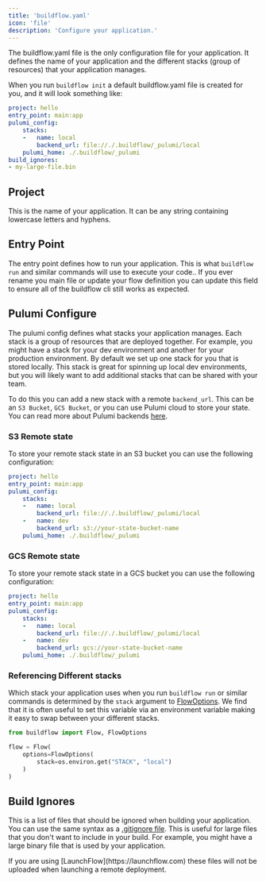 ```yaml
---
title: 'buildflow.yaml'
icon: 'file'
description: 'Configure your application.'
---
```


The buildflow.yaml file is the only configuration file for your application. It defines the name of your application and the different stacks (group of resources) that your application manages.

When you run `buildflow init` a default buildflow.yaml file is created for you, and it will look something like:

```yaml
project: hello
entry_point: main:app
pulumi_config:
    stacks:
    -   name: local
        backend_url: file://./.buildflow/_pulumi/local
    pulumi_home: ./.buildflow/_pulumi
build_ignores:
- my-large-file.bin
```

## Project

This is the name of your application. It can be any string containing lowercase letters and hyphens.

## Entry Point

The entry point defines how to run your application. This is what `buildflow run` and similar commands will use to execute your code.. If you ever rename you main file or update your flow definition you can update this field to ensure all of the buildflow cli still works as expected.

## Pulumi Configure

The pulumi config defines what stacks your application manages. Each stack is a group of resources that are deployed together. For example, you might have a stack for your dev environment and another for your production environment.
By default we set up one stack for you that is stored locally. This stack is great for spinning up local dev environments, but you will likely want to add additional stacks that can be shared with your team.

To do this you can add a new stack with a remote `backend_url`. This can be an `S3 Bucket`, `GCS Bucket`, or you can use Pulumi cloud to store your state. You can read more about Pulumi backends [here](https://www.pulumi.com/docs/intro/concepts/state/).

### S3 Remote state

To store your remote stack state in an S3 bucket you can use the following configuration:

```yaml
project: hello
entry_point: main:app
pulumi_config:
    stacks:
    -   name: local
        backend_url: file://./.buildflow/_pulumi/local
    -   name: dev
        backend_url: s3://your-state-bucket-name
    pulumi_home: ./.buildflow/_pulumi
```

### GCS Remote state

To store your remote stack state in a GCS bucket you can use the following configuration:

```yaml
project: hello
entry_point: main:app
pulumi_config:
    stacks:
    -   name: local
        backend_url: file://./.buildflow/_pulumi/local
    -   name: dev
        backend_url: gcs://your-state-bucket-name
    pulumi_home: ./.buildflow/_pulumi
```

### Referencing Different stacks

Which stack your application uses when you run `buildflow run` or similar commands is determined by the `stack` argument to [FlowOptions](/buildflow/programming-guide/flows#infrastructure). We find that it is often useful to set this variable via an environment variable making it easy to swap between your different stacks.

```python
from buildflow import Flow, FlowOptions

flow = Flow(
    options=FlowOptions(
        stack=os.environ.get("STACK", "local")
    )
)
```

## Build Ignores

This is a list of files that should be ignored when building your application. You can use the same syntax as a [.gitignore file](https://git-scm.com/docs/gitignore). 
This is useful for large files that you don't want to include in your build.
For example, you might have a large binary file that is used by your application.

<Tip>
    If you are using [LaunchFlow](https://launchflow.com) these files will not be uploaded when launching a remote deployment.
</Tip>
